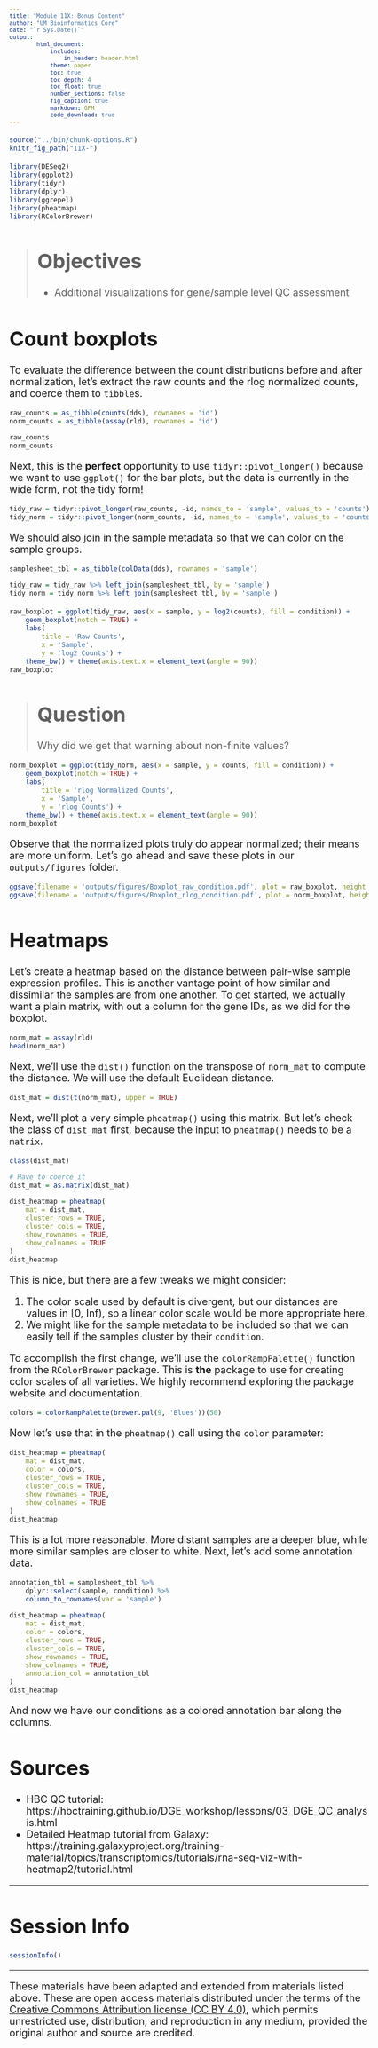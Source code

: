 ```yaml
---
title: "Module 11X: Bonus Content"
author: "UM Bioinformatics Core"
date: "`r Sys.Date()`"
output:
        html_document:
            includes:
                in_header: header.html
            theme: paper
            toc: true
            toc_depth: 4
            toc_float: true
            number_sections: false
            fig_caption: true
            markdown: GFM
            code_download: true
---
```


<style type="text/css">
body, td {
   font-size: 18px;
}
code.r{
  font-size: 12px;
}
pre {
  font-size: 12px
}
</style>

```r
source("../bin/chunk-options.R")
knitr_fig_path("11X-")
```

```r
library(DESeq2)
library(ggplot2)
library(tidyr)
library(dplyr)
library(ggrepel)
library(pheatmap)
library(RColorBrewer)
```

> # Objectives {.unlisted .unnumbered}
> * Additional visualizations for gene/sample level QC assessment

# Count boxplots

To evaluate the difference between the count distributions before and after normalization, let's extract the raw counts and the rlog normalized counts, and coerce them to `tibble`s.

```r
raw_counts = as_tibble(counts(dds), rownames = 'id')
norm_counts = as_tibble(assay(rld), rownames = 'id')

raw_counts
norm_counts
```

Next, this is the **perfect** opportunity to use `tidyr::pivot_longer()` because we want to use `ggplot()` for the bar plots, but the data is currently in the wide form, not the tidy form!

```r
tidy_raw = tidyr::pivot_longer(raw_counts, -id, names_to = 'sample', values_to = 'counts')
tidy_norm = tidyr::pivot_longer(norm_counts, -id, names_to = 'sample', values_to = 'counts')
```

We should also join in the sample metadata so that we can color on the sample groups.

```r
samplesheet_tbl = as_tibble(colData(dds), rownames = 'sample')

tidy_raw = tidy_raw %>% left_join(samplesheet_tbl, by = 'sample')
tidy_norm = tidy_norm %>% left_join(samplesheet_tbl, by = 'sample')
```

```r
raw_boxplot = ggplot(tidy_raw, aes(x = sample, y = log2(counts), fill = condition)) +
    geom_boxplot(notch = TRUE) +
    labs(
        title = 'Raw Counts',
        x = 'Sample',
        y = 'log2 Counts') +
    theme_bw() + theme(axis.text.x = element_text(angle = 90))
raw_boxplot
```

> # Question {.unlisted .unnumbered}
> Why did we get that warning about non-finite values?

```r
norm_boxplot = ggplot(tidy_norm, aes(x = sample, y = counts, fill = condition)) +
    geom_boxplot(notch = TRUE) +
    labs(
        title = 'rlog Normalized Counts',
        x = 'Sample',
        y = 'rlog Counts') +
    theme_bw() + theme(axis.text.x = element_text(angle = 90))
norm_boxplot
```

Observe that the normalized plots truly do appear normalized; their means are more uniform. Let's go ahead and save these plots in our `outputs/figures` folder.

```r
ggsave(filename = 'outputs/figures/Boxplot_raw_condition.pdf', plot = raw_boxplot, height = 6, width = 6)
ggsave(filename = 'outputs/figures/Boxplot_rlog_condition.pdf', plot = norm_boxplot, height = 6, width = 6)
```

# Heatmaps

Let's create a heatmap based on the distance between pair-wise sample expression profiles. This is another vantage point of how similar and dissimilar the samples are from one another. To get started, we actually want a plain matrix, with out a column for the gene IDs, as we did for the boxplot.

```r
norm_mat = assay(rld)
head(norm_mat)
```

Next, we'll use the `dist()` function on the transpose of `norm_mat` to compute the distance. We will use the default Euclidean distance.

```r
dist_mat = dist(t(norm_mat), upper = TRUE)
```

Next, we'll plot a very simple `pheatmap()` using this matrix. But let's check the class of `dist_mat` first, because the input to `pheatmap()` needs to be a `matrix`.

```r
class(dist_mat)

# Have to coerce it
dist_mat = as.matrix(dist_mat)

dist_heatmap = pheatmap(
    mat = dist_mat,
    cluster_rows = TRUE,
    cluster_cols = TRUE,
    show_rownames = TRUE,
    show_colnames = TRUE
)
dist_heatmap
```

This is nice, but there are a few tweaks we might consider:

1. The color scale used by default is divergent, but our distances are values in [0, Inf), so a linear color scale would be more appropriate here.
2. We might like for the sample metadata to be included so that we can easily tell if the samples cluster by their `condition`.

To accomplish the first change, we'll use the `colorRampPalette()` function from the `RColorBrewer` package. This is **the** package to use for creating color scales of all varieties. We highly recommend exploring the package website and documentation.

```r
colors = colorRampPalette(brewer.pal(9, 'Blues'))(50)
```

Now let's use that in the `pheatmap()` call using the `color` parameter:

```r
dist_heatmap = pheatmap(
    mat = dist_mat,
    color = colors,
    cluster_rows = TRUE,
    cluster_cols = TRUE,
    show_rownames = TRUE,
    show_colnames = TRUE
)
dist_heatmap
```

This is a lot more reasonable. More distant samples are a deeper blue, while more similar samples are closer to white. Next, let's add some annotation data.

```r
annotation_tbl = samplesheet_tbl %>%
    dplyr::select(sample, condition) %>%
    column_to_rownames(var = 'sample')

dist_heatmap = pheatmap(
    mat = dist_mat,
    color = colors,
    cluster_rows = TRUE,
    cluster_cols = TRUE,
    show_rownames = TRUE,
    show_colnames = TRUE,
    annotation_col = annotation_tbl
)
dist_heatmap
```

And now we have our conditions as a colored annotation bar along the columns.

# Sources

* HBC QC tutorial: https://hbctraining.github.io/DGE_workshop/lessons/03_DGE_QC_analysis.html
* Detailed Heatmap tutorial from Galaxy: https://training.galaxyproject.org/training-material/topics/transcriptomics/tutorials/rna-seq-viz-with-heatmap2/tutorial.html

---

# Session Info
```r
sessionInfo()
```

---

These materials have been adapted and extended from materials listed above. These are open access materials distributed under the terms of the [Creative Commons Attribution license (CC BY 4.0)](http://creativecommons.org/licenses/by/4.0/), which permits unrestricted use, distribution, and reproduction in any medium, provided the original author and source are credited.

